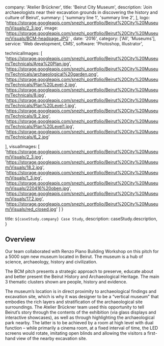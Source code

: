   company: 'Atelier Brückner',
  title: 'Beirut City Museum',
  description:
    'Join archaeologists near their excavation grounds in discovering the history and culture of Beirut',
  summary: [
    'summary line 1',
    'summary line 2',
  ],
  logo: 'https://storage.googleapis.com/snezhi_portfolio/Beirut%20City%20Museum/Visuals/2_3.jpg',
  image: 'https://storage.googleapis.com/snezhi_portfolio/Beirut%20City%20Museum/Visuals/BCM-headpage.JPG' ,
  date: '2016',
  category: ['All', 'Museums'],
  service: 'Web development, CMS',
  software: 'Photoshop, Illustrator',

technicalImages: [
  'https://storage.googleapis.com/snezhi_portfolio/Beirut%20City%20Museum/Technicals/Area%20Plan.jpg',
  'https://storage.googleapis.com/snezhi_portfolio/Beirut%20City%20Museum/Technicals/archaeological%20garden.png',
  'https://storage.googleapis.com/snezhi_portfolio/Beirut%20City%20Museum/Technicals/Plan%20Level-2.jpg',
  'https://storage.googleapis.com/snezhi_portfolio/Beirut%20City%20Museum/Technicals/8.jpg',
  'https://storage.googleapis.com/snezhi_portfolio/Beirut%20City%20Museum/Technicals/Plan%20Level-1.jpg',
  'https://storage.googleapis.com/snezhi_portfolio/Beirut%20City%20Museum/Technicals/9_2.jpg',
  'https://storage.googleapis.com/snezhi_portfolio/Beirut%20City%20Museum/Technicals/Plan%20Level1.jpg',
  'https://storage.googleapis.com/snezhi_portfolio/Beirut%20City%20Museum/Technicals/6_2.jpg'

],
visualImages: [
  'https://storage.googleapis.com/snezhi_portfolio/Beirut%20City%20Museum/Visuals/2_3.jpg',
  'https://storage.googleapis.com/snezhi_portfolio/Beirut%20City%20Museum/Visuals/18.2.jpg',
  'https://storage.googleapis.com/snezhi_portfolio/Beirut%20City%20Museum/Visuals/1_3.jpg',
  'https://storage.googleapis.com/snezhi_portfolio/Beirut%20City%20Museum/Visuals/220416%20oben.jpg',
  'https://storage.googleapis.com/snezhi_portfolio/Beirut%20City%20Museum/Visuals/17.2.jpg',
  'https://storage.googleapis.com/snezhi_portfolio/Beirut%20City%20Museum/Visuals/red_closed.jpg'
  ]
}

  title: `${caseStudy.company} Case Study`,
  description: caseStudy.description,
}

## Overview

Our team collaborated with Renzo Piano Building Workshop on this pitch for a 5000 sqm new museum located in Beirut. The museum is a hub of science, archaeology, history and civilization.

The BCM pitch presents a strategic approach to preserve, educate about and better present the Beirut History and Archaeological Heritage. The main 3 thematic clusters shown are people, history and evidence.

The museum’s location is in direct proximity to archaeological findings and excavation site, which is why it was designer to be a “vertical museum” that embodies the rich layers and stratification of the archaeological site surroundings. The Atelier Brückner team used this opportunity to tell Beirut’s story through the contents of the exhibition (via glass displays and interactive showcases), as well as through highlighting the archaeological park nearby. The latter is to be achieved by a room at high level with dual function – while primarily a cinema room, at a fixed interval of time, the LED screens would rotate, imitating open blinds and allowing the visitors a first-hand view of the nearby excavation site.

